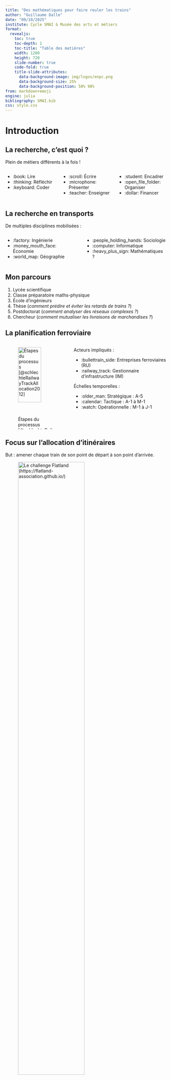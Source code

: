 ```yaml
---
title: "Des mathématiques pour faire rouler les trains"
author: "Guillaume Dalle"
date: "09/10/2025"
institute: Cycle SMAI & Musée des arts et métiers
format:
  revealjs:
    toc: true
    toc-depth: 1
    toc-title: "Table des matières"
    width: 1280
    height: 720
    slide-number: true
    code-fold: true
    title-slide-attributes:
      data-background-image: img/logos/enpc.png
      data-background-size: 25%
      data-background-position: 50% 98%
from: markdown+emoji
engine: julia
bibliography: SMAI.bib
css: style.css
---
```


# Introduction

## La recherche, c'est quoi ?

Plein de métiers différents à la fois !

:::: {.columns}

::: {.column width="33%"}

- :book: Lire
- :thinking: Réfléchir
- :keyboard: Coder

:::

::: {.column width="33%"}

- :scroll: Écrire
- :microphone: Présenter
- :teacher: Enseigner

:::

::: {.column width="33%"}

- :student: Encadrer
- :open_file_folder: Organiser
- :dollar: Financer

:::

::::

## La recherche en transports

De multiples disciplines mobilisées :

:::: {.columns}

::: {.column}
- :factory: Ingénierie
- :money_mouth_face: Économie
- :world_map: Géographie
:::

::: {.column}
- :people_holding_hands: Sociologie
- :computer: Informatique
- :heavy_plus_sign: Mathématiques ?
:::

::::

## Mon parcours

1. Lycée scientifique
1. Classe préparatoire maths-physique
1. École d'ingénieurs
1. Thèse (_comment prédire et éviter les retards de trains ?_)
1. Postdoctorat (_comment analyser des réseaux complexes ?_)
1. Chercheur (_comment mutualiser les livraisons de marchandises ?_)

## La planification ferroviaire

:::: {.columns}

::: {.column width="40%"}

![Étapes du processus [@schlechteRailwayTrackAllocation2012]](img/papers/planning.png){.lightbox width="80%"}

:::

::: {.column width="60%"}

Acteurs impliqués :

- :bullettrain_side: Entreprises ferroviaires (RU)
- :railway_track: Gestionnaire d'infrastructure (IM)

Échelles temporelles :

- :older_man: Stratégique : A-5
- :calendar: Tactique : A-1 à M-1
- :watch: Opérationnelle : M-1 à J-1

:::

::::

## Focus sur l'allocation d'itinéraires

But : amener chaque train de son point de départ à son point d'arrivée.

![Le challenge Flatland (<https://flatland-association.github.io/>)](img/flatland/animation.gif){.lightbox width="70%"}

Problème d'**optimisation** sur un **graphe**, de **complexité** exponentielle.

# Notions de théorie des graphes

## Définition

:::: {.columns}
::: {.column width="60%"}
Un graphe $G = (N, A)$ est composé

- d'un ensemble de noeuds $i \in N$
- d'un ensemble d'arêtes $a = (i, j) \in A$
:::
::: {.column width="40%"}
```julia
using Graphs, CairoMakie, GraphMakie, NetworkLayout, StableRNGs

function plot_graph(g, w=nothing; layout=Spring(), margin=(0.1, 0.1, 0.1, 0.1), kwargs...)
    pos = layout(g)
    x0, x1 = minimum(map(x -> x[1], pos)), maximum(map(x -> x[1], pos))
    y0, y1 = minimum(map(x -> x[2], pos)), maximum(map(x -> x[2], pos))
    elabels = isnothing(w) ? nothing : [string(w[src(e), dst(e)]) for e in edges(g)]
    fig = Figure()
    ax = Axis(fig[1, 1])
    pl = graphplot!(ax, g; layout=_ -> pos, ilabels=collect(1:nv(g)), elabels, ilabels_fontsize=50, elabels_fontsize=40, arrow_size=isnothing(w) * 40, kwargs...)
    xlims!(ax, x0 - margin[4] * (x1 - x0), x1 + margin[2] * (x1 - x0))
    ylims!(ax, y0 - margin[1] * (y1 - y0), y1 + margin[3] * (y1 - y0))
    hidedecorations!(ax)
    hidespines!(ax)
    return fig
end

plot_graph(SimpleGraph(10, 20; rng=StableRNG(0)))
```

:::
::::

Permet de représenter des connexions entre différentes entités.

## Origines : les 7 ponts de Königsberg

Le premier problème de théorie des graphes fut posé par Euler.

![Peut-on traverser tous ces ponts une fois chacun sans revenir sur ses pas ?](img/graphs/konigsberg.png){.lightbox}

## Applications

:::: {.columns}
::: {.column width="33%"}
- Communications
:::
::: {.column width="33%"}
- Réseaux sociaux
:::
::: {.column width="33%"}
- Molécules / protéines
:::
::::

![Structure de communauté dans un graphe [@abbeCommunityDetectionStochastic2018]](img/graphs/community.png){.lightbox width="70%"}

## Le réseau ferroviaire comme graphe

Un noeud ne correspond pas toujours à une localisation physique !

![Représentation graphique d'un réseau avec orientation [@laurentFlatlandCompetition20202021]](img/flatland/graph.png){.lightbox}

# Notions d'optimisation

## Est-ce de l'IA ?

L'Intelligence Artificielle désigne un ensemble d'algorithmes permettant d'automatiser des tâches typiquement attribuées aux humains.

::::: {.columns}

:::: {.column width="33%"}
::: {.callout-note}
### Prédiction

Anticiper un phénomène inconnu ou futur.
:::
![](img/apps/translate.png){height=250 fig-align="center"}
::::

:::: {.column width="33%"}
::: {.callout-tip}
### Génération

Produire des médias à partir de consignes et d'exemples.
:::
![](img/apps/chatgpt.png){height=250 fig-align="center"}
::::

:::: {.column width="33%"}
::: {.callout-warning}
### Décision

Planifier l'usage de ressources limitées.
:::
![](img/apps/maps.png){height=250 fig-align="center"}
::::

:::::

## Vous apprendrez cette année à résoudre des problèmes d'optimisation

:::: {.columns}
::: {.column width="60%"}
Trouver le minimum d'une fonction $x \in \mathbb{R} \longmapsto f(x)$.

Il suffit de calculer sa dérivée $f'(x)$ (pente de la courbe) et de résoudre $f'(x) = 0$.

Problème : comment fait-on si $x$ doit satisfaire des contraintes ?
:::
::: {.column width="40%"}
```julia
x = -4:0.01:4
f(x) = 3cos(x-3) / (x+5)
fig = Figure(size=(600, 600))
ax = Axis(fig[1, 1], xlabel="x", ylabel="f(x)", xlabelsize=50, ylabelsize=50, aspect=1.0)
lines!(ax, x, f.(x), linewidth=8)
fig
```
:::
::::


## Un problème sous contrainte

On me donne une tôle d'aluminium de surface $1 m^2$ pour fabriquer une casserole. Comment obtenir le plus grand volume ?

:::: {.columns}
::: {.column width="50%"}

- La casserole a un rayon $r$ et une hauteur $h$.
- Sa surface est donnée par $S(r, h) = \pi r^2 + 2 \pi r h$.
- Son volume est donné par $V(r, h) = \pi r^2 h$.
:::
::: {.column width="50%"}
Problème d'optimisation :

$$\begin{aligned}\max_{r,h} \quad & V(r, h)  \\ \text{s.c.} \quad & S(r, h) \leq 1  \\ & r \geq 0 \\ & h \geq 0\end{aligned}$$
:::
::::

## Modéliser la réalité

:::: {.columns}
Pour que l'ordinateur aide à la décision, il faut expliciter le problème :

::: {.column width="25%"}
- Données
:::
::: {.column width="25%"}
- Variables
:::
::: {.column width="25%"}
- Contraintes
:::
::: {.column width="25%"}
- Objectif
:::

::::

::: {.callout-important}
### Simplification nécessaire

"Tous les modèles sont faux, mais certains sont utiles." (George Box)
:::

## Données du problème

:::: {.columns}

::: {.column width="35%"}

- Topographie du réseau : un graphe dirigé $G = (N, A)$

- Durée de la journée $T$

:::

::: {.column width="5%"}
:::

::: {.column width="60%"}
- Ensemble $V$ de voyages, chaque voyage $v \in V$ possédant :
  - Station de depart $s_v^d$ et d'arrivée $s_v^a$
  - Heure de départ $h_v^d$ et d'arrivée $h_v^a$ théoriques
:::

::::

## Variables de décision

Itinéraire de chaque voyage : suite de noeuds $(n_v^1, ..., n_v^T)$

Heures d'arrivée et de départ ? Déterminées par les contraintes.

![Décider ce que fait chaque train à chaque intersection [@laurentFlatlandCompetition20202021]](img/flatland/flatland_env_and_transitions.png){.lightbox}

## Contraintes à respecter

- Chaque voyage existe sur le réseau : $(n_v^t, n_v^{t+1}) \in A$
- Chaque voyage part de sa station de départ : $n_v^1 = s_v^d$
- Chaque voyage arrive à sa station d'arrivée : $n_v^T = s_v^a$
- Chaque voyage attend son heure de départ : $n_v^1 = n_v^2 = \dots = n_v^{h_v^d}$
- Deux voyages n'occupent pas le même noeud en même temps : $n_v^t \neq n_{v'}^t$

## Fonction objectif

Retard d'un voyage :
$$r_v = \max(0, \delta_v) \quad \text{où} \quad \delta_v = \text{ heure d'arrivée réelle } - h_v^a$$

"Coût" à minimiser : plusieurs choix possibles pour agréger les voyages

:::: {.columns}
::: {.column}
- Retard total $r_1 + r_2 + \dots + r_V$
:::
::: {.column}
- Plus grand retard $\max (r_1, r_2, \dots, r_V)$
:::
::::

## Résolution

Les problèmes d'optimisation réalistes sont résolus par des algorithmes, implémentés sous forme de code informatique.

Critères d'évaluation :

:::: {.columns}
::: {.column width="50%"}
- :white_check_mark: Terminaison
- :point_right: Correction
:::
::: {.column width="50%"}
- :1st_place_medal: Optimalité
- :runner: Complexité
:::
::::

# Notions de complexité

## Taille de l'entrée & efficacité

:::: {.columns}
::: {.column width="60%"}
Nos données d'entrée se mesurent par : 

- le nombre de noeuds du graphe $N$
- le nombre d'arêtes du graphe $A$
- le nombre de voyages $V$
:::
::: {.column width="40%"}
L'efficacité d'un algorithme se mesure par :

- le temps de calcul
- la mémoire utilisée
:::
::::

Plus l'entrée est grande, plus l'algorithme utilise de ressources.

## Polynomial vs exponentiel

On mesure la complexité en opérations arithmétiques ($+$, $-$, $\times$, $\div$).
Supposons que chacune prend $1$ nanoseconde.

| Complexité | $N = 50$ | $N = 100$ | $N = 200$ 
|---|---|---|---|---|
| "linéaire" ($N$) | 50 ns | 0.1 µs | 0.2 µs
| "quadratique" ($N^2$) | 2.5 µs | 10 µs | 40 ms |
| "cubique" ($N^3$) | 0.1 ms | 1 ms | 8 ms |
| "exponentielle" ($2^N$) | 13 jours | 10$^{13}$ ans | ? |

## Exemples

| Problème | Complexité | Algorithme |
|---|---|---|
| Trouver le minimum d'une liste de nombres | $N$ | Parcours simple |
| Trier une liste de nombres | $N \log N$ | Tri fusion |
| Calculer un seul itinéraire | $N \log N$ | A* |
| Calculer plusieurs itinéraires compatibles | exponentielle | ? |

# Le rôle des benchmarks

## Pourquoi se comparer ?

:::: {.columns}
::: {.column width="35%"}
On sait résoudre des problèmes exponentiels, mais pas toujours exactement.

Benchmark = scénario standardisé pour évaluer les différentes approches.
:::
::: {.column width="65%"}
![Différentes méthodes de résolution pour Flatland [@laurentFlatlandCompetition20202021]](img/flatland/flatland_score_plot_v3.png){.lightbox}
:::
::::

Nécessite de trouver des points communs entre différents problèmes.

## Simplification 1 : de la réalité à Flatland

:::: {.columns}
::: {.column width="60%"}
Flatland est un problème plus simple que la réalité :

- Réseau assimilé à une grille
- Commande centralisée
- Vitesse constante
- Pas de stations intermédiaires
- Pas de mécanisme de sécurité

:::
::: {.column width="40%"}
![Un paysage suisse bucolique (<https://flatland-association.github.io>)](img/flatland/Flatland_Preview.svg){.lightbox width="80%"}
:::
::::

## Simplification 2 : de Flatland au MAPF

:::: {.columns}
::: {.column width="60%"}
Le _Multi-Agent PathFinding_ est un problème encore plus simple que Flatland :

- Cellules plus simples (vides ou obstacles)
- Les agents sont ponctuels
- Pas d'accidents aléatoires

Très utile pour développer de nouveaux algorithmes !
:::
::: {.column width="40%"}
![Une instance de MAPF à deux agents [@gaoReviewGraphbasedMultiagent2024]](img/mapf/simple.png){.lightbox}
:::
::::

## Le benchmark MAPF

Instances de tailles et natures variées [@sternMultiAgentPathfindingDefinitions2019].

:::: {.columns}
::: {.column width="20%"}
![](img/mapf/Berlin_1_256.svg)
Villes
:::
::: {.column width="20%"}
![](img/mapf/brc202d.svg)
Jeux vidéo
:::
::: {.column width="20%"}
![](img/mapf/maze-32-32-2.svg)
Labyrinthes
:::
::: {.column width="20%"}
![](img/mapf/room-64-64-8.svg)
Pièces
:::
::: {.column width="20%"}
![](img/mapf/random-32-32-20.svg)
Aléatoires
:::
::::

## Comment gagner le challenge Flatland ?

:::: {.columns}
::: {.column width="50%"}
Avec des techniques éprouvées pour un problème plus simple (MAPF) :

1. Recherche d'itinéraire efficace pour un seul train
2. Gestion des conflits pour plusieurs trains

Découvrons la stratégie de l'équipe gagnante !
:::
::: {.column width="50%"}
![Les deadlocks sont un défi majeur [@liScalableRailPlanning2021]](img/flatland/deadlocks.png){.lightbox}
:::
::::

# Itinéraire pour un seul train

## Existe-t-il toujours un plus court chemin ?

:::: {.columns}
::: {.column width="50%"}
Pas si le graphe est déconnecté

```julia
g = blockdiag(complete_graph(3), complete_graph(3))
plot_graph(g)
```
:::
::: {.column width="40%"}
Pas si le graphe a des cycles de coût négatif

```julia
using SimpleWeightedGraphs
g = SimpleWeightedDiGraph([
  0 1 0 0
  0 0 1 0
  0 -2 0 1
  0 0 0 0
])
plot_graph(g, weights(g))
```
:::
::::

## Recherche en largeur : exploration naïve

Explorer le graphe par cercles concentriques autour du point de départ.

::::: {.columns}

:::: {.column width="50%"}
::: {.callout-tip}
### Avantage

Très facile à appliquer
:::
::::

:::: {.column width="50%"}
::: {.callout-warning}
### Défaut

Exploration à l'aveugle
:::
::::

:::::

[Lien de visualisation](https://tobinatore.github.io/algovis/pathfinding.html)

## Algorithme A* : exploration guidée

Prioriser les sommets selon la somme de deux quantités :

- distance exacte depuis l'origine $g(n)$
- distance _approximative_ jusqu'à la destination $h(n)$

::::: {.columns}

:::: {.column width="50%"}
::: {.callout-tip}
### Avantage

Évite de se disperser
:::
::::

:::: {.column width="50%"}
::: {.callout-warning}
### Défaut

Nécessite une bonne "heuristique"
:::
::::

:::::

[Lien de visualisation](https://tobinatore.github.io/algovis/pathfinding.html)

## Est-ce le meilleur algorithme ?

:::: {.columns}
::: {.column width="50%"}
A* est le meilleur algorithme de sa "famille" si l'heuristique utilisée est :

- admissible : sous-estime toujours le coût du chemin restant
- consistente : satisfait l'inégalité triangulaire $h(j) \leq w(i, j) + h(i)$

Mais on peut faire mieux si on a accès au graphe en avance [@bastRoutePlanningTransportation2016].
:::
::: {.column width="50%"}
![](img/graphs/routing.png)
:::
::::

# Itinéraires pour plusieurs trains

## Une explosion des possibilités

Idéalement, on voudrait trouver les itinéraires pour chaque agent en parallèle.

Plus les agents sont nombreux, plus on dévie du chemin optimal.

[Lien de visualisation](https://tracker.pathfinding.ai/instances?mapId=63761f255d814f08ecdbf3a3&reason=unknown&scenId=63761f265d814f08ecdbf3f5&instanceId=63762a215d814f08ece655a0&solutionId=6411363aa77d7971656050c2&source=submitted)

## Recherche arborescente : c'est trop long !

Idée (_Conflict-Based Search_) : dès qu'on rencontre un conflit, explorer les deux possibilités engendrées.

::::: {.columns}

:::: {.column width="60%"}
![Il faut explorer toutes les feuilles de l'arbre [@wangWherePathsCollide2025]](img/mapf/cbs.png){.lightbox}
::::

:::: {.column width="40%"}
::: {.callout-tip}
### Avantage

Trouve une solution optimale
:::
::: {.callout-warning}
### Défaut

Complexité exponentielle
:::
::::

:::::

## Planification priorisée

Idée : planifier les agents un par un, et les considérer comme obstacles figés ensuite.

::::: {.columns}

:::: {.column width="60%"}
![L'ordre de priorité est important [@wangWherePathsCollide2025]](img/mapf/prioritized.png){.lightbox}
::::

:::: {.column width="40%"}
::: {.callout-tip}
### Avantage

Très rapide à exécuter
:::
::: {.callout-warning}
### Défaut

Ne trouve pas forcément de solution (optimale)
:::
::::

:::::

# Conclusion

## Leçons à retenir

- :vertical_traffic_light: Les maths peuvent servir à décrire et résoudre des problèmes d'optimisation en transport.
- :scream: Certains sont faciles (plus court chemin), d'autres difficiles (Flatland).
- :bar_chart: Simplifier et généraliser le problème permet des approches générales et comparables.
- :melting_face: En pratique, tout est toujours plus compliqué (c'est ça qui est fun).

## Des questions ?

Mon site web pour plus d'infos : <https://gdalle.github.io/>

## Références

::: {#refs}
:::
